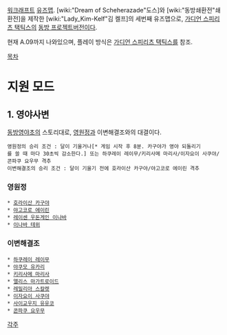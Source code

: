 [[워크래프트]] [[유즈맵]]. [wiki:"Dream of Scheherazade"도스]와 [wiki:"동방쇄환전"쇄환전]을 제작한 [wiki:"Lady_Kim-Kelf"김 켈프]의 세번째 유즈맵으로, [[가디언 스피리츠 택틱스]]의 [[동방 프로젝트]]버전이다.

현재 A.09까지 나와있으며, 플레이 방식은 [[가디언 스피리츠 택틱스]]를 참조.

[[목차]]

= 지원 모드 =
== 1. 영야사변 ==
[[동방영야초]]의 스토리대로, [[영원정]]과 이변해결조와의 대결이다.

 영원정의 승리 조건 : 달이 기울거나[* 게임 시작 후 8분. 카구야가 영야 되돌리기를 쓸 때 마다 30초씩 감소한다.] 또는 하쿠레이 레이무/키리사메 마리사/이자요이 사쿠야/콘파쿠 요우무 격추
 이변해결조의 승리 조건 : 달이 기울기 전에 호라이산 카구야/야고코로 에이린 격추
=== 영원정 ===
 * [[호라이산 카구야]]
 * [[야고코로 에이린]]
 * [[레이센 우돈게인 이나바]]
 * [[이나바 테위]]

=== 이변해결조 ===
 * [[하쿠레이 레이무]]
 * [[야쿠모 유카리]]
 * [[키리사메 마리사]]
 * [[앨리스 마가트로이드]]
 * [[레밀리아 스칼렛]]
 * [[이자요이 사쿠야]]
 * [[사이교우지 유유코]]
 * [[콘파쿠 요우무]]


[[각주]]
